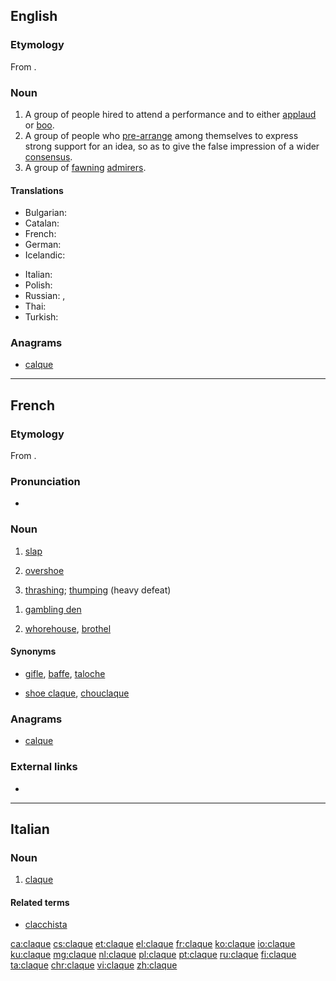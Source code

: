 {{also|Claque}}
==English==

===Etymology===
From {{etyl|fr|en}} {{m|fr|claquer||to clap one's hands}}.

===Noun===
{{en-noun}}

# A group of people hired to attend a performance and to either [[applaud]] or [[boo]].
# A group of people who [[pre-arrange]] among themselves to express strong support for an idea, so as to give the false impression of a wider [[consensus]].
# A group of [[fawning]] [[admirer]]s.

====Translations====
{{trans-top|people hired to applaud or boo}}
* Bulgarian: {{t+|bg|клакьори|p}}
* Catalan: {{t|ca|claca|f}}
* French: {{t+|fr|claque|f}}
* German: {{t+|de|Claque|f}}
* Icelandic: {{t|is|klapplið|n}}
{{trans-mid}}
* Italian: {{t|it|claque|f}}
* Polish: {{t+|pl|klaka|f}}
* Russian: {{t+|ru|кла́ка|f}}, {{t+|ru|клакер|m-p|alt=кла́керы}}
* Thai: {{t|th|หน้าม้า|tr=nâa-máa|sc=Thai}}
* Turkish: {{t+|tr|şakşakçı}}
{{trans-bottom}}

===Anagrams===
* [[calque#English|calque]]

----

==French==

===Etymology===
From {{m|fr|claquer}}.

===Pronunciation===
* {{IPA|/klak/|lang=fr}}

===Noun===
{{fr-noun|f}}

# [[slap#English|slap]]
# {{label|fr|Quebec}} [[overshoe]]
# {{label|fr|sports}} [[thrashing]]; [[thumping]] (heavy defeat)

{{fr-noun|m}}

# {{label|fr|slang}} [[gambling den]]
# {{label|fr|slang}} [[whorehouse]], [[brothel]]

====Synonyms====
* {{sense|slap}} [[gifle]], [[baffe]], [[taloche]]
* {{sense|overshoe}} [[shoe claque]], [[chouclaque]]

===Anagrams===
* [[calque#French|calque]]

===External links===
* {{R:TLFi}}

----

==Italian==

===Noun===
{{head|it|noun|g=f|invariable}}

# [[claque#English|claque]]

====Related terms====
* [[clacchista]]

[[ca:claque]]
[[cs:claque]]
[[et:claque]]
[[el:claque]]
[[fr:claque]]
[[ko:claque]]
[[io:claque]]
[[ku:claque]]
[[mg:claque]]
[[nl:claque]]
[[pl:claque]]
[[pt:claque]]
[[ru:claque]]
[[fi:claque]]
[[ta:claque]]
[[chr:claque]]
[[vi:claque]]
[[zh:claque]]